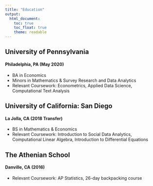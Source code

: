 ```yaml
---
title: "Education"
output: 
  html_document:
    toc: true
    toc_float: true    
    theme: readable
---
```


## University of Pennsylvania
#### Philadelphia, PA (May 2020)
* BA in Economics
* Minors in Mathematics & Survey Research and Data Analytics
* Relevant Coursework: Econometrics, Applied Data Science, Computational Text Analysis


## University of California: San Diego 
#### La Jolla, CA    (2018 Transfer)
* BS in Mathematics & Economics	
* Relevant Coursework: Introduction to Social Data Analytics, Computational Linear Algebra, Introduction to Differential Equations


## The Athenian School
#### Danville, CA    (2016)	
* Relevant Coursework: AP Statistics, 26-day backpacking course 
